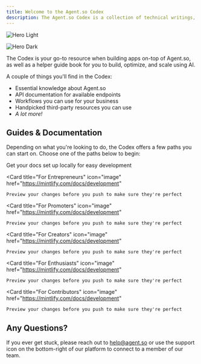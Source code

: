 ```yaml
---
title: Welcome to the Agent.so Codex
description: The Agent.so Codex is a collection of technical writings, developer documentations, guides, and other resources to help you use AGI.
---
```


<img
  className="block dark:hidden"
  src="/images/hero-light.svg"
  alt="Hero Light"
/>

<img
  className="hidden dark:block"
  src="/images/hero-dark.svg"
  alt="Hero Dark"
/>


The Codex is your go-to resource when building apps on-top of Agent.so, as well as a helper guide book for you to build, optimize, and scale using AI.

A couple of things you'll find in the Codex:

- Essential knowledge about Agent.so
- API documentation for available endpoints
- Workflows you can use for your business
- Handpicked third-party resources you can use
- *A lot more!*

## Guides & Documentation

Depending on what you're looking to do, the Codex offers a few paths you can start on. Choose one of the paths below to begin:

<CardGroup cols={2}>
  <Card
    title="For Developers"
    icon="pen-to-square"
    href="https://mintlify.com/docs/quickstart"
  >
    Get your docs set up locally for easy development
  </Card>

  <Card
    title="For Entrepreneurs"
    icon="image"
    href="https://mintlify.com/docs/development"
  >
    Preview your changes before you push to make sure they're perfect
  </Card>

  <Card
    title="For Promoters"
    icon="image"
    href="https://mintlify.com/docs/development"
  >
    Preview your changes before you push to make sure they're perfect
  </Card>

  <Card
    title="For Creators"
    icon="image"
    href="https://mintlify.com/docs/development"
  >
    Preview your changes before you push to make sure they're perfect
  </Card>

  <Card
    title="For Enthusiasts"
    icon="image"
    href="https://mintlify.com/docs/development"
  >
    Preview your changes before you push to make sure they're perfect
  </Card>

  <Card
    title="For Contributors"
    icon="image"
    href="https://mintlify.com/docs/development"
  >
    Preview your changes before you push to make sure they're perfect
  </Card>
</CardGroup>

## Any Questions?

If you ever get stuck, please reach out to help@agent.so or use the support icon on the bottom-right of our platform to connect to a member of our team.
